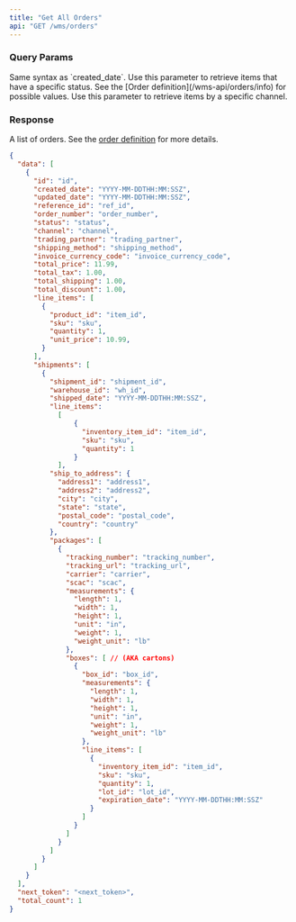 ```yaml
---
title: "Get All Orders"
api: "GET /wms/orders"
---
```


<Snippet file="headers.mdx" />

### Query Params
<Snippet file="page-token.mdx" />

<Snippet file="created_date_query_param.mdx" />

<ParamField query="updated_date" type="string" optional>
  Same syntax as `created_date`.
</ParamField>

<ParamField query="status" type="string" optional>
  Use this parameter to retrieve items that have a specific status.
  See the [Order definition](/wms-api/orders/info) for possible values.
</ParamField>

<ParamField query="channel" type="string" optional>
  Use this parameter to retrieve items by a specific channel.
</ParamField>

### Response

<ResponseField name="data" type="list of orders">

A list of orders. See the [order definition](/wms-api/orders/info) for more details.

<Snippet file="order.mdx" />

</ResponseField>

<Snippet file="total_count.mdx" />

<Snippet file="next-token.mdx" />

<ResponseExample>

```json Response
{
  "data": [
    {
      "id": "id",
      "created_date": "YYYY-MM-DDTHH:MM:SSZ",
      "updated_date": "YYYY-MM-DDTHH:MM:SSZ",
      "reference_id": "ref_id",
      "order_number": "order_number",
      "status": "status",
      "channel": "channel",
      "trading_partner": "trading_partner",
      "shipping_method": "shipping_method",
      "invoice_currency_code": "invoice_currency_code",
      "total_price": 11.99,
      "total_tax": 1.00,
      "total_shipping": 1.00,
      "total_discount": 1.00,
      "line_items": [
        {
          "product_id": "item_id",
          "sku": "sku",
          "quantity": 1,
          "unit_price": 10.99,
        }
      ],
      "shipments": [
        {
          "shipment_id": "shipment_id",
          "warehouse_id": "wh_id",
          "shipped_date": "YYYY-MM-DDTHH:MM:SSZ",
          "line_items":
            [
                {
                  "inventory_item_id": "item_id",
                  "sku": "sku",
                  "quantity": 1
                }
            ],
          "ship_to_address": {
            "address1": "address1",
            "address2": "address2",
            "city": "city",
            "state": "state",
            "postal_code": "postal_code",
            "country": "country"
          },
          "packages": [
            {
              "tracking_number": "tracking_number",
              "tracking_url": "tracking_url",
              "carrier": "carrier",
              "scac": "scac",
              "measurements": {
                "length": 1,
                "width": 1,
                "height": 1,
                "unit": "in",
                "weight": 1,
                "weight_unit": "lb"
              },
              "boxes": [ // (AKA cartons)
                {
                  "box_id": "box_id",
                  "measurements": {
                    "length": 1,
                    "width": 1,
                    "height": 1,
                    "unit": "in",
                    "weight": 1,
                    "weight_unit": "lb"
                  },
                  "line_items": [
                    {
                      "inventory_item_id": "item_id",
                      "sku": "sku",
                      "quantity": 1,
                      "lot_id": "lot_id",
                      "expiration_date": "YYYY-MM-DDTHH:MM:SSZ"
                    }
                  ]
                }
              ]
            }
          ]
        }
      ]
    }
  ],
  "next_token": "<next_token>",
  "total_count": 1
}
```

</ResponseExample>
